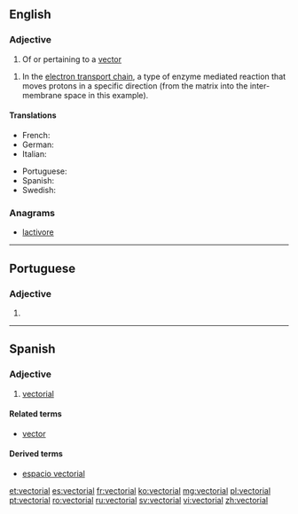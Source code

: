 ==English==

===Adjective===
{{en-adj}}

# {{context|mathematics|lang=en}} Of or pertaining to a [[vector]]

# {{context|biochemistry|lang=en}} In the [[electron transport chain]], a type of enzyme mediated reaction that moves protons in a specific direction (from the matrix into the inter-membrane space in this example). 

====Translations====
{{trans-top|of or pertaining to a vector}}
* French: {{t+|fr|vectoriel}}
* German: {{t|de|vektoriell}}
* Italian: {{t|it|vettoriale}}
{{trans-mid}}
* Portuguese: {{t+|pt|vectorial}}
* Spanish: {{t+|es|vectorial}}
* Swedish: {{t|sv|vektoriell}}
{{trans-bottom}}

===Anagrams===
* [[lactivore#English|lactivore]]

----

==Portuguese==

===Adjective===
{{pt-adj|vectoria|l}}

# {{superseded of|vetorial|lang=pt}}

----

==Spanish==

===Adjective===
{{es-adj|pl=vectoriales}}

# {{context|mathematics|lang=es}} [[#English|vectorial]]

====Related terms====
* [[vector]]

====Derived terms====
* [[espacio vectorial]]

[[et:vectorial]]
[[es:vectorial]]
[[fr:vectorial]]
[[ko:vectorial]]
[[mg:vectorial]]
[[pl:vectorial]]
[[pt:vectorial]]
[[ro:vectorial]]
[[ru:vectorial]]
[[sv:vectorial]]
[[vi:vectorial]]
[[zh:vectorial]]